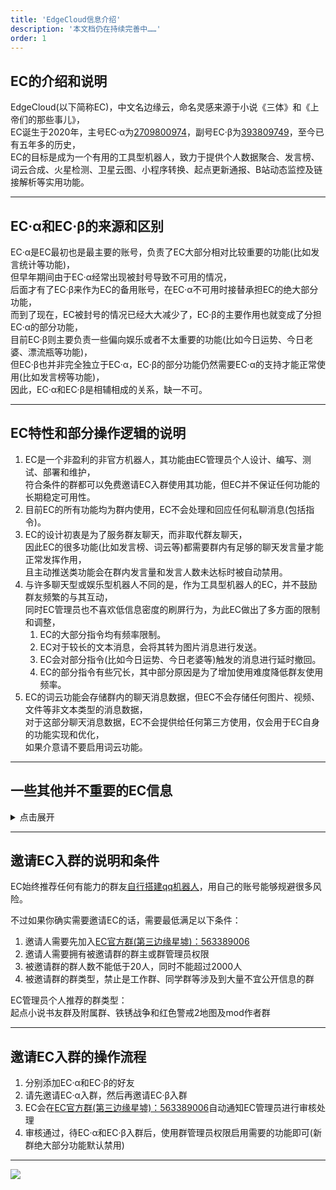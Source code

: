 ```yaml
---
title: 'EdgeCloud信息介绍'
description: '本文档仍在持续完善中……'
order: 1
---
```


## EC的介绍和说明

EdgeCloud(以下简称EC)，中文名边缘云，命名灵感来源于小说《三体》和《上帝们的那些事儿》，  
EC诞生于2020年，主号EC·α为[2709800974](http://wpa.qq.com/msgrd?v=3&uin=2709800974&site=qq&menu=yes)，副号EC·β为[393809749](http://wpa.qq.com/msgrd?v=3&uin=393809749&site=qq&menu=yes)，至今已有五年多的历史，  
EC的目标是成为一个有用的工具型机器人，致力于提供个人数据聚合、发言榜、词云合成、火星检测、卫星云图、小程序转换、起点更新通报、B站动态监控及链接解析等实用功能。

---

## EC·α和EC·β的来源和区别

EC·α是EC最初也是最主要的账号，负责了EC大部分相对比较重要的功能(比如发言统计等功能)，  
但早年期间由于EC·α经常出现被封号导致不可用的情况，  
后面才有了EC·β来作为EC的备用账号，在EC·α不可用时接替承担EC的绝大部分功能，  
而到了现在，EC被封号的情况已经大大减少了，EC·β的主要作用也就变成了分担EC·α的部分功能，  
目前EC·β则主要负责一些偏向娱乐或者不太重要的功能(比如今日运势、今日老婆、漂流瓶等功能)，  
但EC·β也并非完全独立于EC·α，EC·β的部分功能仍然需要EC·α的支持才能正常使用(比如发言榜等功能)，  
因此，EC·α和EC·β是相辅相成的关系，缺一不可。

---

## EC特性和部分操作逻辑的说明

1. EC是一个非盈利的非官方机器人，其功能由EC管理员个人设计、编写、测试、部署和维护，  
   符合条件的群都可以免费邀请EC入群使用其功能，但EC并不保证任何功能的长期稳定可用性。
2. 目前EC的所有功能均为群内使用，EC不会处理和回应任何私聊消息(包括指令)。
3. EC的设计初衷是为了服务群友聊天，而非取代群友聊天，  
   因此EC的很多功能(比如发言榜、词云等)都需要群内有足够的聊天发言量才能正常发挥作用，  
   且主动推送类功能会在群内发言量和发言人数未达标时被自动禁用。
4. 与许多聊天型或娱乐型机器人不同的是，作为工具型机器人的EC，并不鼓励群友频繁的与其互动，  
   同时EC管理员也不喜欢低信息密度的刷屏行为，为此EC做出了多方面的限制和调整，
   1. EC的大部分指令均有频率限制。
   2. EC对于较长的文本消息，会将其转为图片消息进行发送。
   3. EC会对部分指令(比如今日运势、今日老婆等)触发的消息进行延时撤回。
   4. EC的部分指令有些冗长，其中部分原因是为了增加使用难度降低群友使用频率。
5. EC的词云功能会存储群内的聊天消息数据，但EC不会存储任何图片、视频、文件等非文本类型的消息数据，  
   对于这部分聊天消息数据，EC不会提供给任何第三方使用，仅会用于EC自身的功能实现和优化，  
   如果介意请不要启用词云功能。

---

## 一些其他并不重要的EC信息

<details>
<summary>点击展开</summary>
1. EC没有主人，只有一个EC管理员(边缘星2020)，EC管理员也从不认为自己是EC的主人。
2. EC的设定原型参考的是小说《走进修仙》里面的贾维斯，所以请停止任何尝试萌化或娘化EC的行为。
3. 相对于二次元，EC更喜欢科幻、天文和数学(这并不代表EC的管理员喜欢这些)。
4. 除了EC·α和EC·β，其实曾经还有一个EC·γ。
5. EC目前的官方群群名叫第三边缘星墟，但边缘星墟的历史比EC还要久远得多。
</details>

---

## 邀请EC入群的说明和条件
EC始终推荐任何有能力的群友[自行搭建qq机器人](https://www.byx2020.com/docs-ec/other/bot)，用自己的账号能够规避很多风险。

不过如果你确实需要邀请EC的话，需要最低满足以下条件：

1. 邀请人需要先加入[EC官方群(第三边缘星墟)：563389006](https://jq.qq.com/?_wv=1027&k=9StgNYMV)
2. 邀请人需要拥有被邀请群的群主或群管理员权限
3. 被邀请群的群人数不能低于20人，同时不能超过2000人
4. 被邀请群的群类型，禁止是工作群、同学群等涉及到大量不宜公开信息的群

EC管理员个人推荐的群类型：  
起点小说书友群及附属群、铁锈战争和红色警戒2地图及mod作者群

---

## 邀请EC入群的操作流程

1. 分别添加EC·α和EC·β的好友
2. 请先邀请EC·α入群，然后再邀请EC·β入群
3. EC会在[EC官方群(第三边缘星墟)：563389006](https://jq.qq.com/?_wv=1027&k=9StgNYMV)自动通知EC管理员进行审核处理
4. 审核通过，待EC·α和EC·β入群后，使用群管理员权限启用需要的功能即可(新群绝大部分功能默认禁用)

---

![](https://cdn.nlark.com/yuque/0/2021/png/21392807/1622282184801-db76e7d1-70e4-404f-a80b-fee5747025c9.png)


